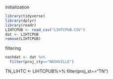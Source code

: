 initialization
```r
library(tidyverse)
library(dplyr)
library(readr)
LIHTCPUB <- read_csv("LIHTCPUB.CSV")
dat <- LIHTCPUB
remove(LIHTCPUB)
```
filtering 
```r
nashdat <- dat %>%
  filter(proj_cty=="NASHVILLE")
```

TN_LIHTC <- LIHTCPUB%>%
  filter(proj_st=="TN")
